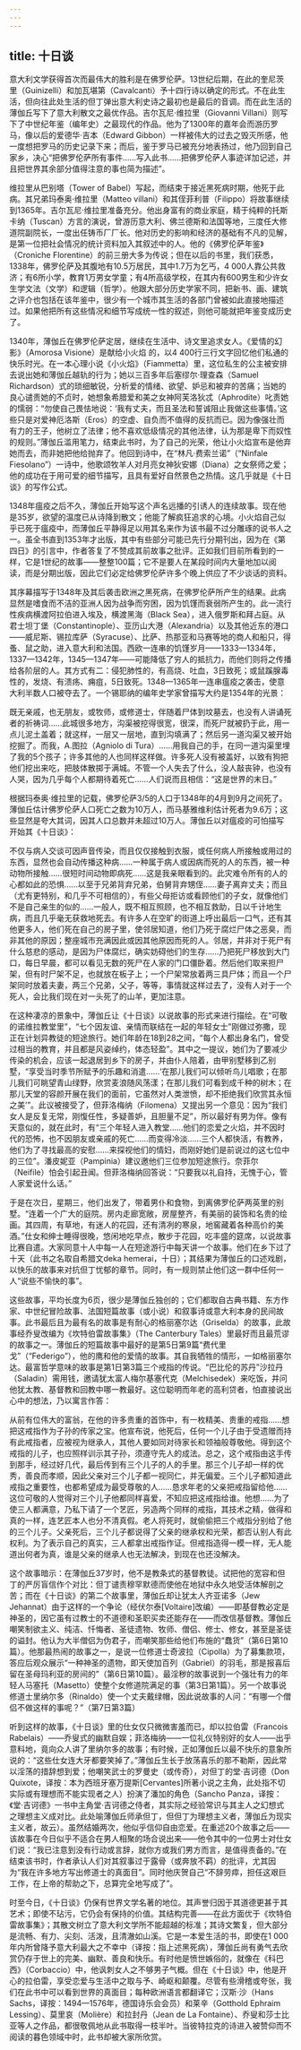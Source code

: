 ```yaml
---
---
---
```

title: 十日谈
---




意大利文学获得首次而最伟大的胜利是在佛罗伦萨。13世纪后期，在此的奎尼茨里（Guinizelli）和加瓦堪第（Cavalcanti）予十四行诗以确定的形式。不在此生活，但向往此处生活的但丁弹出意大利史诗之最初也是最后的音调。而在此生活的薄伽丘写下了意大利散文之最优作品。吉尔瓦尼·维拉里（Giovanni Villani）则写下了中世纪年鉴（编年史）之最现代的作品。他为了1300年的嘉年会而游历罗马，像以后的爱德华·吉本（Edward Gibbon）一样被伟大的过去之毁灭所感，他一度想把罗马的历史记录下来；而后，鉴于罗马已被充分地表扬过，他乃回到自己家乡，决心“把佛罗伦萨所有事件……写入此书……把佛罗伦萨人事迹详加记述，并且把世界其余部分值得注意的事也简为描述”。

维拉里从巴别塔（Tower of Babel）写起，而结束于接近黑死病时期，他死于此病。其兄弟玛泰奥·维拉里（Matteo villani）和其侄菲利普（Filippo）将故事继续到1365年。吉尔瓦尼·维拉里准备充分。他出身富有的商业家庭，精于纯粹的托斯卡纳（Tuscan）方言的演说，曾游历意大利、佛兰德斯和法国等地，三度任大修道院副院长，一度出任铸币厂厂长。他对历史的影响和经济的基础有不凡的见解，是第一位把社会情况的统计资料加入其叙述中的人。他的《佛罗伦萨年鉴》（Croniche Florentine）的前三册大多为传说；但在以后的书里，我们获悉，1338年，佛罗伦萨及其腹地有10.5万居民，其中1.7万为乞丐，4 000人靠公共救济；有6所小学，教育1万男女学童；有4所高级学校，在其内有600男生和少许女生学文法（文学）和逻辑（哲学）。他跟大部分历史学家不同，把新书、画、建筑之评介也包括在该年鉴中，很少有一个城市其生活的各部门曾被如此直接地描述过。如果他把所有这些情况和细节写成统一性的叙述，则他可能就把年鉴变成历史了。

1340年，薄伽丘在佛罗伦萨定居，继续在生活中、诗文里追求女人。《爱情的幻影》（Amorosa Visione）是献给小火焰 的，以4 400行三行文字回忆他们私通的快乐时光。在一本心理小说《小火焰》（Fiammetta）里，这位私生的公主被安排去说出她和薄伽丘越轨的行为；她以三百多年后塞缪尔·理查森（Samuel Richardson）式的琐细敏锐，分析爱的情绪、欲望、妒忌和被弃的苦痛；当她的良心谴责她的不贞时，她想象希腊爱和美之女神阿芙洛狄忒（Aphrodite）叱责她的懦弱：“勿使自己畏怯地说：‘我有丈夫，而且圣法和誓诚阻止我做这些事情。’这些只是对爱神厄洛斯（Eros）的空虚、自负而不值得的反抗而已。因为像强壮而有力的王子，他树立了法律；他不喜欢低级情况的其他法律，认为那是卑下而奴性的规则。”薄伽丘滥用笔力，结束此书时，为了自己的光荣，他让小火焰宣布是他弃她而去，而非她把他给抛弃了。他回到诗中，在“林凡·费索兰诺”（“Ninfale Fiesolano”）一诗中，他歌颂牧羊人对月亮女神狄安娜（Diana）之女祭师之爱；他的成功在于用可爱的细节描写，且具有爱好自然景色之热情。这几乎就是《十日谈》的写作公式。

1348年瘟疫之后不久，薄伽丘开始写这个声名远播的引诱人的连续故事。现在他是35岁，欲望的温度已从诗降到散文；他能了解疯狂追求的心境。小火焰自己似乎已死于瘟疫中，而薄伽丘平静得足以用其名来作为该书最不过分雕琢的说书人之一。虽全书直到1353年才出版，其中有些部分可能已先行分期刊出，因为在《第四日》的引言中，作者答复了不赞成其前故事之批评。正如我们目前所看到的一样，它是1世纪的故事——整整100篇；它不是要人在某段时间内大量地加以阅读，而是分期出版，因此它们必定给佛罗伦萨许多个晚上供应了不少谈话的资料。

其序幕描写于1348年及其后袭击欧洲之黑死病，在佛罗伦萨所产生的结果。此病显然是嗜食而不洁的亚洲人因为战争而穷困，因为饥馑而衰弱所产生的。此一流行性疾病横渡阿拉伯进入埃及，横渡黑海（Black Sea），进入俄罗斯和拜占庭。从君士坦丁堡（Constantinople）、亚历山大港（Alexandria）以及其他近东的港口——威尼斯、锡拉库萨（Syracuse）、比萨、热那亚和马赛等地的商人和船只，得蚤、鼠之助，进入意大利和法国。西欧一连串的饥馑岁月——1333—1334年，1337—1342年，1345—1347年——可能降低了穷人的抵抗力，而他们则将之传播给各阶层的人。其方式有二：侵犯肺性的，有高烧、吐血，3日致死；或鼠蹊腺毒性的，发烧、有溃疡、痈疽，5日致死。1348—1365年一连串瘟疫之袭击，使意大利半数人口被夺去了。一个锡耶纳的编年史学家曾描写大约是1354年的光景：

既无亲戚，也无朋友，或牧师，或修道士，伴随着尸体到坟墓去，也没有人讲诵死者的祈祷词……此城很多地方，沟渠被挖得很宽，很深，而死尸就被扔于此，用一点儿泥土盖着；就这样，一层又一层地，直到沟填满了；然后另一道沟渠又被开始挖掘了。而我，A.图拉（Agniolo di Tura）……用我自己的手，在同一道沟渠里埋了我的5个孩子；许多其他的人也同样这样做。许多死人没有被盖好，以致有狗把他们挖出来吃，把肢体散掷于满城。不管一个人失去了什么，没人敲丧钟，也没有人哭，因为几乎每个人都期待着死亡……人们说而且相信：“这是世界的末日。”



根据玛泰奥·维拉里的记载，佛罗伦萨3/5的人口于1348年的4月到9月之间死了。薄伽丘估计佛罗伦萨人口死亡之数为10万人，而马基雅维利估计死者为9.6万；这些显然是夸大其词，因其人口总数并未超过10万人。薄伽丘以对瘟疫的可怕描写开始其《十日谈》：

不仅与病人交谈可因声音传染，而且仅仅接触到衣服，或任何病人所接触或用过的东西，显然也会自动传播这种病……一种属于病人或因病而死的人的东西，被一种动物所接触……很短时间动物即病死……这是我亲眼看到的。此灾难令所有的人的心都如此的恐惧……以至于兄弟背弃兄弟，伯舅背弃甥侄……妻子离弃丈夫；而且（尤有更特别，和几乎不可相信的），有些父母拒访或看顾他们的子女，就像他们不是自己亲生的似的……一般人，既不相互照顾，也不相互救助，日以千计地生病，而且几乎毫无获救地死去。有许多人在空旷的街道上呼出最后一口气，还有其他更多人，他们死在自己的房子里，使邻居知道，他们乃死于腐烂尸体之恶臭，而非其他的原因；整座城市充满因此或因其他原因而死的人。邻居，并非对于死尸有什么慈悲的感动，是因为尸体腐烂，确实妨碍他们的生存……乃把死尸移放到大门口，每日早晨，都可以看见无数的死尸在人家的门口僵卧着。然后他们取来担尸架，但有时尸架不足，也就放在板子上；一个尸架常放着两三具尸体；而且一个尸架同时放着夫妻，两三个兄弟，父子，等等，事情就这样过去了，没有人对于一个死人，会比我们现在对一头死了的山羊，更加注意。



在这种凄凉的景象中，薄伽丘让《十日谈》以说故事的形式来进行描绘。在“可敬的诺维拉教堂里”，“七个因友谊、亲情而联结在一起的年轻女士”刚做过弥撒，现正在计划异教徒的短途旅行。她们年龄在18到28之间，“每个人都出身名门，曾受过相当的教育，并且都是风姿绰约，体态轻盈”。其中之一提议，她们为了要减少传染的机会，应该一起退居到乡下的房子，并由仆人陪着，由甲别墅移到乙别墅，“享受当时季节所赋予的乐趣和消遣……‘在那儿我们可以倾听鸟儿唱歌；在那儿我们可眺望青山绿野，欣赏麦浪随风荡漾；在那儿我们可看到成千种的树木；在那儿天堂的容颜开展在我们的面前，它虽然对人类泄愤，却不拒绝我们欣赏其永恒之美’”。此议被接受了，但菲洛梅纳（Filomena）又提出另一个意见：因为“我们女人是反复无常，刚愎任性，多疑善妒，且胆量不足”，所以最好有男为伴。像有天意似的，就在此时，有“三个年轻人进入教堂……他们的恋爱之火焰，并不因时代的恐怖，也不因朋友或亲戚的死亡……而变得冷淡……三个人都快活，有教养，他们为了寻找最高的安慰……来探视他们的情妇，而刚好她们是前说过的这七位中的三位”。潘皮妮亚（Pampinia）建议邀他们三位参加短途旅行。奈菲尔（Neifile）怕会引起丑闻。但菲洛梅纳回答说：“只要我以礼自持，无愧于心，管人家爱说什么话。”

于是在次日，星期三，他们出发了，带着男仆和食物，到离佛罗伦萨两英里的别墅。“连着一个广大的庭院。房内走廊宽敞，房屋整齐，有美丽的装饰和名贵的绘画。其四周，有草地，有迷人的花园，还有清冽的寒泉，地窖藏着各种高价的美酒。”仕女和绅士睡得很晚，悠闲地吃早点，散步于花园，吃丰盛的筵席，以说故事比赛自遣。大家同意十人中每一人在短途游行中每天讲一个故事。他们在乡下过了十天（此书之名取自希腊文deka hemerai，十日）；其结果为薄伽丘的口述戏剧，以快乐的故事来对抗但丁忧郁的章节。同时，有一规则禁止他们这一群中任何一人“说些不愉快的事”。

这些故事，平均长度为6页，很少是薄伽丘独创的；它们都取自古典书籍、东方作家、中世纪冒险故事、法国短篇故事（或小说）和叙事诗或意大利本身的民间故事。此书最后且为最有名的故事是有耐心的格丽塞尔达（Griselda）的故事，此故事经乔叟改编为《坎特伯雷故事集》（The Canterbury Tales）里最好而且最荒谬的故事之一。薄伽丘的短篇故事中最好的是第5日第9篇“费代里戈”（“Federigo”），他的鹰和他的爱情的故事。其自我牺牲的情形，一如格丽塞尔达。最富哲学意味的故事是第1日第3篇三个戒指的传说。“巴比伦的苏丹”沙拉丹（Saladin）需用钱，邀请犹太富人梅尔基塞代克（Melchisedek）来吃饭，并问他犹太教、基督教和回教中哪一教最好。这位聪明而年老的高利贷者，怕直接说出心中的想法，乃以寓言作答：

从前有位伟大的富翁，在他的许多贵重的首饰中，有一枚精美、贵重的戒指……想把这戒指作为子孙的传家之宝。他宣布说，他死后，任何一个儿子由于受遗赠而持有此戒指者，应被视为继承人，其他人要如同对待家长和领袖般尊敬他。得到这个戒指的儿子，也应照样训示其子孙，须遵守先人的成法。总之，这个戒指由这手传到那手，经过好几代，最后传到有三个儿子的人的手里。那三个儿子却一样的优秀，善良而孝顺，因此父亲对三个儿子都一视同仁，并无偏爱。三个儿子都知道此戒指之重要性，也都希望成为最受尊敬的人……恳求年老的父亲把戒指留给他……这位可敬的人觉得对三个儿子他都同样喜爱，不知应把这戒指给谁。他想……为了使三人都满意，乃私下请了一个艺匠，另造两个同样的戒指，其技术之精，做得和真的一样，连艺匠本人也分不清真假。老人将死时，就偷偷把三个戒指分别给了他的三个儿子。父亲死后，三个儿子都说得了父亲的继承权和光荣，都否认别人有此权利。为了表示自己的真实，三人都拿出戒指作证。但戒指造得一模一样，无人能道出何者为真，谁是父亲的继承人也无法解决，到现在也还没解决。



这个故事暗示：在薄伽丘37岁时，他不是教条式的基督教徒。试把他的宽容和但丁的严厉盲信作个对比：但丁谴责穆罕默德而使他在地狱中永久地受活体解剖之苦；而在《十日谈》的第二个故事里，薄伽丘却让犹太人齐亚诺多（Jew Jehannat）由于这样的一个争论（经伏尔泰[Voltaire]改编）——即基督教必定是神圣的，因它虽有过教士的不道德和圣职买卖还能存在——而改信基督教。薄伽丘嘲笑制欲主义、纯洁、忏悔者、圣徒遗物、牧师、僧侣、修士、修女，甚至是圣徒的谥封。他认为大半僧侣为伪君子，而嘲笑那些给他们布施的“蠢货”（第6日第10篇）。他那最热闹的故事之一，是说一位修道士奇波拉（Cipolla）为了募集款项，答应后观众展示“一种神圣的遗物，即天使加百列（Gabriel）的羽毛，那是报喜后留在圣母玛利亚的房间的”（第6日第10篇）。最淫秽的故事说到一个强壮有力的年轻人马塞托（Masetto）使整个女修道院满足的事（第3日第1篇）。另一个故事说修道士里纳尔多（Rinaldo）使一个丈夫戴绿帽，因此说故事的人问：“有哪一个僧侣不做这样的事呢？”（第7日第3篇）

听到这样的故事，《十日谈》里的仕女仅只微微害羞而已，却以拉伯雷（Francois Rabelais）——乔叟式的幽默自娱；菲洛梅纳——一位礼仪特别好的女人——出乎意料地，竟向众人讲了里纳尔多的故事；有时候，正如薄伽丘以最不快乐的意象所说的：“这些仕女连大牙都要笑掉了。”薄伽丘生长于放荡喜乐的那不勒斯，因此常以淫荡的措辞想到爱；他嘲笑武士的罗曼史（或传奇），对但丁的堂·吉诃德（Don Quixote，译按：本为西班牙塞万提斯[Cervantes]所著小说之主角，此处指不切实际或有理想而不能实现者之人）扮演了潘加的角色（Sancho Panza，译按：《堂·吉诃德》一书中主角堂·吉诃德之侍者，其实际之经验常识与其主人之幻想式之理想主义成对比。此处喻薄伽丘师承但丁，但但丁为理想主义者，薄伽丘为现实主义者，故云）。虽然结婚两次，他似乎信仰自由恋爱。在重述20个故事之后——该故事在今日似乎不适合在男人相聚的场合说出来——他令其中的一位男士对仕女们说：“我已注意到没有行动或言辞，就你方或我们男方而言，是值得责备的。”在结束该书时，作者承认人们对其叙事过于露骨（或奔放不羁）的批评，尤其因为“我在许多地方写出修道士的真面目”。同时他庆贺自己“不辞劳瘁，担任这艰巨工作，在上帝的帮助之下，总算完全地写成了”。

时至今日，《十日谈》仍保有世界文学名著的地位。其声誉归因于其道德更甚于其艺术；即使不玷污，它仍会有保持的价值。其结构完善——在此方面优于《坎特伯雷故事集》；其散文树立了意大利文学所不能超越的标准；其诗文繁复，但大部分是流畅、有力、尖刻、活泼，且清澈如山溪。它是一本爱生活的书，即使在1 000年内所曾降予意大利最大之不幸中（译按：指上述黑死病），薄伽丘尚有勇气去欣赏仍存于世上的完美、幽默、善良和快乐。有时他是愤世嫉俗的，就像在《科巴西》（Corbaccio）中，他讽刺女人之不够男子气概。但在《十日谈》中，他是开心的拉伯雷，享受恋爱与生活中之取与予、崎岖和颠覆。尽管有些滑稽或夸张，我们在此书中可以看到世界的真面目；每种欧洲语言都翻译它；汉斯·沙（Hans Sachs，译按：1494—1576年，德国诗乐会会员）和莱辛（Gotthold Ephraim Lessing）、莫里哀（Molière）和拉封丹（Jean de La Fontaine）、乔叟和莎士比亚等人之作品，都很敬佩地从此书取得一枝半叶。当彼特拉克的诗进入被赞仰而不阅读的暮色领域中时，此书却被大家所欣赏。